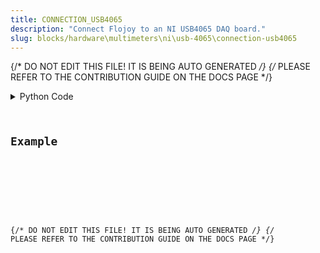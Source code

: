 ```yaml
---
title: CONNECTION_USB4065
description: "Connect Flojoy to an NI USB4065 DAQ board."
slug: blocks/hardware\multimeters\ni\usb-4065\connection-usb4065
---
```


{/* DO NOT EDIT THIS FILE! IT IS BEING AUTO GENERATED */}
{/* PLEASE REFER TO THE CONTRIBUTION GUIDE ON THE DOCS PAGE */}


<PythonDocsDisplay docstring={docstring} />
<details>
<summary>Python Code</summary>



<Code code={pythonCode} lang="py" wrap theme="dracula" />

[Find this Flojoy Block on GitHub](https://github.com/flojoy-ai/blocks/blob/main/blocks/HARDWARE\MULTIMETERS\NI\USB_4065\CONNECTION_USB4065/CONNECTION_USB4065.py)

</details>

## Example


<GetHelpWidget />


<AppDisplay app={app} blockName="CONNECTION_USB4065" client:visible />


<Example />

{/* DO NOT EDIT THIS FILE! IT IS BEING AUTO GENERATED */}
{/* PLEASE REFER TO THE CONTRIBUTION GUIDE ON THE DOCS PAGE */}
